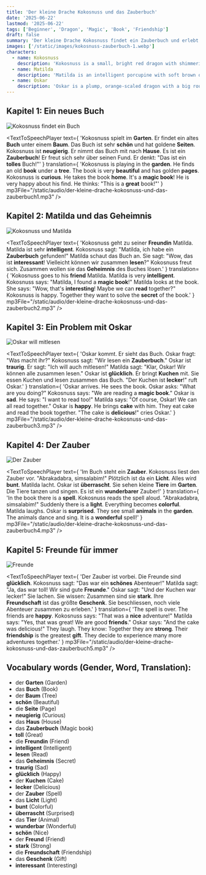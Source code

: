```yaml
---
title: 'Der kleine Drache Kokosnuss und das Zauberbuch'
date: '2025-06-22'
lastmod: '2025-06-22'
tags: ['Beginner', 'Dragon', 'Magic', 'Book', 'Friendship']
draft: false
summary: 'Der kleine Drache Kokosnuss findet ein Zauberbuch und erlebt ein Abenteuer mit seinen Freunden.'
images: ['/static/images/kokosnuss-zauberbuch-1.webp']
characters:
  - name: Kokosnuss
    description: 'Kokosnuss is a small, bright red dragon with shimmering scales, large emerald-green eyes, and a pair of expressive, bushy eyebrows. He wears a vibrant blue scarf wrapped twice around his neck, which stands out against his red skin. His wings are slightly undersized, giving him a comically endearing appearance, and he often has a wide, friendly smile showing two small fangs. Kokosnuss is curious, adventurous, and always eager to help his friends, radiating warmth and positivity.'
  - name: Matilda
    description: 'Matilda is an intelligent porcupine with soft brown quills, neatly brushed and tipped with white. She wears oversized, perfectly round glasses with thin silver frames perched on her nose, and a flowing purple dress decorated with tiny yellow stars. Her eyes are gentle and observant, and she carries herself with calm confidence. Matilda is thoughtful, supportive, and always ready with a clever idea or a comforting word for her friends.'
  - name: Oskar
    description: 'Oskar is a plump, orange-scaled dragon with a big round belly that wobbles when he laughs. He has short, stubby legs, tiny wings that can barely lift him off the ground, and a perpetual look of cheerful hunger in his deep brown eyes. Oskar often wears a green backpack stuffed with snacks, and his laughter is loud and infectious. He is loyal, good-natured, and always thinking about his next meal, but he would never let his friends go hungry.'
---
```


## Kapitel 1: Ein neues Buch


![Kokosnuss findet ein Buch](/static/images/kokosnuss-zauberbuch-1.webp)

<TextToSpeechPlayer
  text={
    'Kokosnuss spielt im **Garten**. Er findet ein altes **Buch** unter einem **Baum**. Das Buch ist sehr **schön** und hat goldene **Seiten**. Kokosnuss ist **neugierig**. Er nimmt das Buch mit nach **Hause**. Es ist ein **Zauberbuch**! Er freut sich sehr über seinen Fund. Er denkt: "Das ist ein **tolles** Buch!"'
  }
  translation={
    'Kokosnuss is playing in the **garden**. He finds an old **book** under a **tree**. The book is very **beautiful** and has golden **pages**. Kokosnuss is **curious**. He takes the book **home**. It\'s a **magic book**! He is very happy about his find. He thinks: "This is a **great** book!"'
  }
  mp3File="/static/audio/der-kleine-drache-kokosnuss-und-das-zauberbuch1.mp3"
/>

## Kapitel 2: Matilda und das Geheimnis

![Kokosnuss und Matilda](/static/images/kokosnuss-zauberbuch-2.webp)

<TextToSpeechPlayer
  text={
    'Kokosnuss geht zu seiner **Freundin** Matilda. Matilda ist sehr **intelligent**. Kokosnuss sagt: "Matilda, ich habe ein **Zauberbuch** gefunden!" Matilda schaut das Buch an. Sie sagt: "Wow, das ist **interessant**! Vielleicht können wir zusammen **lesen**?" Kokosnuss freut sich. Zusammen wollen sie das **Geheimnis** des Buches lösen.'
  }
  translation={
    'Kokosnuss goes to his **friend** Matilda. Matilda is very **intelligent**. Kokosnuss says: "Matilda, I found a **magic book**!" Matilda looks at the book. She says: "Wow, that\'s **interesting**! Maybe we can **read** together?" Kokosnuss is happy. Together they want to solve the **secret** of the book.'
  }
  mp3File="/static/audio/der-kleine-drache-kokosnuss-und-das-zauberbuch2.mp3"
/>

## Kapitel 3: Ein Problem mit Oskar

![Oskar will mitlesen](/static/images/kokosnuss-zauberbuch-3.webp)

<TextToSpeechPlayer
  text={
    'Oskar kommt. Er sieht das Buch. Oskar fragt: "Was macht ihr?" Kokosnuss sagt: "Wir lesen ein **Zauberbuch**." Oskar ist **traurig**. Er sagt: "Ich will auch mitlesen!" Matilda sagt: "Klar, Oskar! Wir können alle zusammen lesen." Oskar ist **glücklich**. Er bringt **Kuchen** mit. Sie essen Kuchen und lesen zusammen das Buch. "Der Kuchen ist **lecker**!" ruft Oskar.'
  }
  translation={
    'Oskar arrives. He sees the book. Oskar asks: "What are you doing?" Kokosnuss says: "We are reading a **magic book**." Oskar is **sad**. He says: "I want to read too!" Matilda says: "Of course, Oskar! We can all read together." Oskar is **happy**. He brings **cake** with him. They eat cake and read the book together. "The cake is **delicious**!" cries Oskar.'
  }
  mp3File="/static/audio/der-kleine-drache-kokosnuss-und-das-zauberbuch3.mp3"
/>

## Kapitel 4: Der Zauber

![Der Zauber](/static/images/kokosnuss-zauberbuch-4.webp)

<TextToSpeechPlayer
  text={
    'Im Buch steht ein **Zauber**. Kokosnuss liest den Zauber vor. "Abrakadabra, simsalabim!" Plötzlich ist da ein **Licht**. Alles wird **bunt**. Matilda lacht. Oskar ist **überrascht**. Sie sehen kleine **Tiere** im **Garten**. Die Tiere tanzen und singen. Es ist ein **wunderbarer** Zauber!'
  }
  translation={
    'In the book there is a **spell**. Kokosnuss reads the spell aloud. "Abrakadabra, simsalabim!" Suddenly there is a **light**. Everything becomes **colorful**. Matilda laughs. Oskar is **surprised**. They see small **animals** in the **garden**. The animals dance and sing. It is a **wonderful** spell!'
  }
  mp3File="/static/audio/der-kleine-drache-kokosnuss-und-das-zauberbuch4.mp3"
/>

## Kapitel 5: Freunde für immer

![Freunde](/static/images/kokosnuss-zauberbuch-5.webp)

<TextToSpeechPlayer
  text={
    'Der Zauber ist vorbei. Die Freunde sind **glücklich**. Kokosnuss sagt: "Das war ein **schönes** Abenteuer!" Matilda sagt: "Ja, das war toll! Wir sind gute **Freunde**." Oskar sagt: "Und der Kuchen war lecker!" Sie lachen. Sie wissen: Zusammen sind sie **stark**. Ihre **Freundschaft** ist das größte **Geschenk**. Sie beschliessen, noch viele Abenteuer zusammen zu erleben.'
  }
  translation={
    'The spell is over. The friends are **happy**. Kokosnuss says: "That was a **nice** adventure!" Matilda says: "Yes, that was great! We are good **friends**." Oskar says: "And the cake was delicious!" They laugh. They know: Together they are **strong**. Their **friendship** is the greatest **gift**. They decide to experience many more adventures together.'
  }
  mp3File="/static/audio/der-kleine-drache-kokosnuss-und-das-zauberbuch5.mp3"
/>

## Vocabulary words (Gender, Word, Translation):

- der **Garten** (Garden)
- das **Buch** (Book)
- der **Baum** (Tree)
- **schön** (Beautiful)
- die **Seite** (Page)
- **neugierig** (Curious)
- das **Haus** (House)
- das **Zauberbuch** (Magic book)
- **toll** (Great)
- die **Freundin** (Friend)
- **intelligent** (Intelligent)
- **lesen** (Read)
- das **Geheimnis** (Secret)
- **traurig** (Sad)
- **glücklich** (Happy)
- der **Kuchen** (Cake)
- **lecker** (Delicious)
- der **Zauber** (Spell)
- das **Licht** (Light)
- **bunt** (Colorful)
- **überrascht** (Surprised)
- das **Tier** (Animal)
- **wunderbar** (Wonderful)
- **schön** (Nice)
- der **Freund** (Friend)
- **stark** (Strong)
- die **Freundschaft** (Friendship)
- das **Geschenk** (Gift)
- **interessant** (Interesting)
